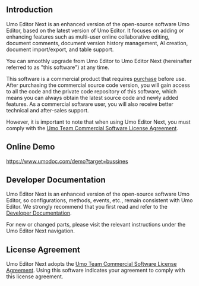 ## Introduction

Umo Editor Next is an enhanced version of the open-source software Umo Editor, based on the latest version of Umo Editor. It focuses on adding or enhancing features such as multi-user online collaborative editing, document comments, document version history management, AI creation, document import/export, and table support. 

You can smoothly upgrade from Umo Editor to Umo Editor Next (hereinafter referred to as "this software") at any time.

This software is a commercial product that requires [purchase](https://www.umodoc.com/business) before use. After purchasing the commercial source code version, you will gain access to all the code and the private code repository of this software, which means you can always obtain the latest source code and newly added features. As a commercial software user, you will also receive better technical and after-sales support.

However, it is important to note that when using Umo Editor Next, you must comply with the [Umo Team Commercial Software License Agreement](next/license).

## Online Demo

https://www.umodoc.com/demo?target=bussines

## Developer Documentation

Umo Editor Next is an enhanced version of the open-source software Umo Editor, so configurations, methods, events, etc., remain consistent with Umo Editor. We strongly recommend that you first read and refer to the [Developer Documentation](https://editor.umodoc.com/en/docs).

For new or changed parts, please visit the relevant instructions under the Umo Editor Next navigation.

## License Agreement

Umo Editor Next adopts the [Umo Team Commercial Software License Agreement](next/license). Using this software indicates your agreement to comply with this license agreement.
